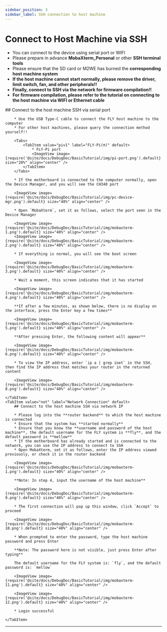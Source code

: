 ```yaml
---
sidebar_position: 3
sidebar_label: SSH connection to host machine
---
```






# Connect to Host Machine via SSH


* You can connect to the device using serial port or WIFI
* Please prepare in advance **MobaXterm_Personal** or other **SSH terminal tools**
* Please ensure that the SD card or M2WE has burned the **corresponding host machine system**
* **If the host machine cannot start normally, please remove the driver, limit switch, fan, and other peripherals!!**
* **Finally, connect to SSH via the network for firmware compilation!!**
* **For firmware compilation, please refer to the tutorial on connecting to the host machine via WIFI or Ethernet cable**

<Tabs>
    <TabItem value="serial" label="Serial Connection" default>
        ## Connect to the host machine SSH via serial port

        * Use the USB Type-C cable to connect the FLY host machine to the computer
        * For other host machines, please query the connection method yourself!!

        <Tabs>
            <TabItem value="piv1" label="FLY-Pi(π)" default>
                * FLY-Pi port
                <ImageView image={require('@site/docs/DebugDoc/BasicTutorial/img/pi-port.png').default} size="20%" align="center" />
            </TabItem>
        </Tabs>

        * If the motherboard is connected to the computer normally, open the Device Manager, and you will see the CH340 port

        <ImageView image={require('@site/docs/DebugDoc/BasicTutorial/img/pc-device-mgr.png').default} size="40%" align="center" />

        * Open `MobaXterm`, set it as follows, select the port seen in the Device Manager

        <ImageView image={require('@site/docs/DebugDoc/BasicTutorial/img/mobaxterm-1.png').default} size="40%" align="center" />
        <ImageView image={require('@site/docs/DebugDoc/BasicTutorial/img/mobaxterm-2.png').default} size="40%" align="center" />

        * If everything is normal, you will see the boot screen

        <ImageView image={require('@site/docs/DebugDoc/BasicTutorial/img/mobaxterm-3.png').default} size="40%" align="center" />

        * Wait a moment, this screen indicates that it has started

        <ImageView image={require('@site/docs/DebugDoc/BasicTutorial/img/mobaxterm-4.png').default} size="40%" align="center" />

        **If after a few minutes, as shown below, there is no display on the interface, press the Enter key a few times**

        <ImageView image={require('@site/docs/DebugDoc/BasicTutorial/img/mobaxterm-5.png').default} size="40%" align="center" />

        **After pressing Enter, the following content will appear**

        <ImageView image={require('@site/docs/DebugDoc/BasicTutorial/img/mobaxterm-6.png').default} size="40%" align="center" />

        * To view the IP address, enter `ip a | grep inet` in the SSH, then find the IP address that matches your router in the returned content

        <ImageView image={require('@site/docs/DebugDoc/BasicTutorial/img/mobaxterm-8.png').default} size="40%" align="center" />

    </TabItem>
    <TabItem value="net" label="Network Connection" default>
        ## Connect to the host machine SSH via network IP

        * Please log into the **router backend** to which the host machine is connected
        * Ensure that the system has **started normally**
        * Ensure that you know the **username and password of the host machine**, the default username for the FLY system is **fly**, and the default password is **mellow**
        * If the motherboard has already started and is connected to the network, you can use the IP address to connect to SSH
        * Open MobaXterm, set it as follows, enter the IP address viewed previously, or check it in the router backend

        <ImageView image={require('@site/docs/DebugDoc/BasicTutorial/img/mobaxterm-1.png').default} size="40%" align="center" />

        **Note: In step 4, input the username of the host machine**

        <ImageView image={require('@site/docs/DebugDoc/BasicTutorial/img/mobaxterm-9.png').default} size="40%" align="center" />

        * The first connection will pop up this window, click `Accept` to proceed

        <ImageView image={require('@site/docs/DebugDoc/BasicTutorial/img/mobaxterm-10.png').default} size="40%" align="center" />

        * When prompted to enter the password, type the host machine password and press Enter

        **Note: The password here is not visible, just press Enter after typing**

        The default username for the FLY system is: `fly`, and the default password is: `mellow`

        <ImageView image={require('@site/docs/DebugDoc/BasicTutorial/img/mobaxterm-11.png').default} size="40%" align="center" />

        <ImageView image={require('@site/docs/DebugDoc/BasicTutorial/img/mobaxterm-12.png').default} size="40%" align="center" />

        * Login successful

    </TabItem>
</Tabs>

----